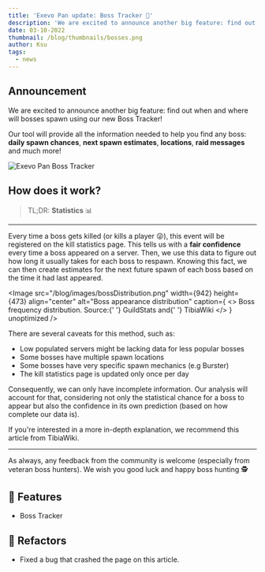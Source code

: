 ```yaml
---
title: 'Exevo Pan update: Boss Tracker 🎯'
description: 'We are excited to announce another big feature: find out when and where will bosses spawn using our new Boss Tracker!'
date: 03-10-2022
thumbnail: /blog/thumbnails/bosses.png
author: Ksu
tags:
  - news
---
```


## Announcement

We are excited to announce another big feature: find out when and where will bosses spawn using our new <RouteLink href="/bosses">Boss Tracker</RouteLink>!

Our tool will provide all the information needed to help you find any boss: **daily spawn chances**, **next spawn estimates**, **locations**, **raid messages** and much more!

<Image
  src="/blog/images/bossTracker.png"
  width={727}
  height={779}
  align="center"
  alt="Exevo Pan Boss Tracker"
  unoptimized
/>

## How does it work?

> TL;DR: **Statistics** 📊

---

Every time a boss gets killed (or kills a player 😜), this event will be registered on the <ExternalLink href="https://www.tibia.com/community/?subtopic=killstatistics&world=Antica">kill statistics page</ExternalLink>. This tells us with a **fair confidence** every time a boss appeared on a server. Then, we use this data to figure out how long it usually takes for each boss to respawn. Knowing this fact, we can then create estimates for the next future spawn of each boss based on the time it had last appeared.

<Image
  src="/blog/images/bossDistribution.png"
  width={942}
  height={473}
  align="center"
  alt="Boss appearance distribution"
  caption={
    <>
      Boss frequency distribution. Source:{' '}
      <ExternalLink href="https://guildstats.eu/">GuildStats</ExternalLink> and{' '}
      <ExternalLink href="https://tibia.fandom.com/">TibiaWiki</ExternalLink>
    </>
  }
  unoptimized
/>

There are several caveats for this method, such as:

- Low populated servers might be lacking data for less popular bosses
- Some bosses have multiple spawn locations
- Some bosses have very specific spawn mechanics (e.g <ExternalLink href="https://www.tibiaqa.com/16569/how-trigger-respawn-bosses-from-the-void-burster-and-dreadful-disruptor?show=23257#a23257">Burster</ExternalLink>)
- The kill statistics page is updated only once per day

Consequently, we can only have incomplete information. Our analysis will account for that, considering not only the statistical chance for a boss to appear but also the confidence in its own prediction (based on how complete our data is).

If you're interested in a more in-depth explanation, we recommend <ExternalLink href="https://tibia.fandom.com/wiki/TibiaWiki:Bosses_Spawn_Frequency">this article</ExternalLink> from TibiaWiki.

---

As always, any feedback from the community is welcome (especially from veteran boss hunters). We wish you good luck and happy boss hunting 🕵️

## 🎉 Features

- Boss Tracker

## 🔧 Refactors

- Fixed a bug that crashed the page on <SlugLink href="store-analysis">this article</SlugLink>.
